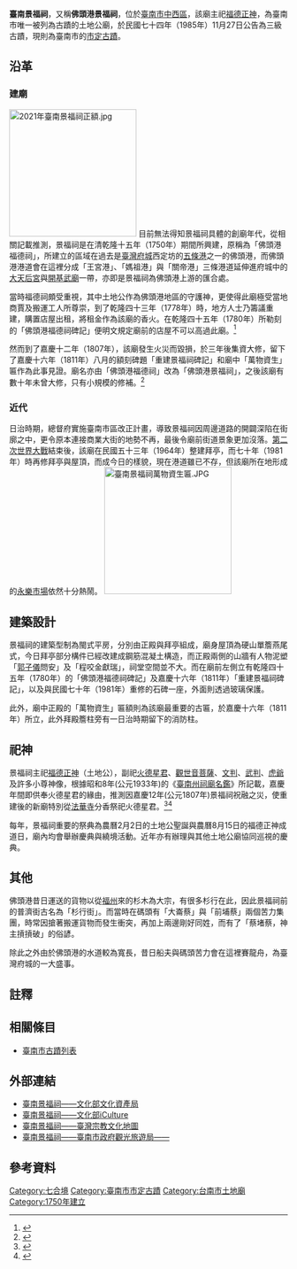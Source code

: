 {{tw monument
|name=臺南景福祠
|formername=
|image=2021年臺南景福祠三川門.jpg
|imagename=景福祠三川門
{{Infobox mapframe|tyep=shape|zoom=15|frame-width=280}}
|othername=佛頭港土地公廟{{r|石}} 、佛頭港福德祠
|formalname=
|level=直轄市定古蹟
|class=寺廟
|time={{QIN}}[[乾隆|乾隆]]十五年（1750年）
|location={{TWN}}臺南市中西區普濟街44號
|open=7:00~17:00{{r|文}}{{NoteTag|1=由於景福祠位於永樂市場中，所以上午來會碰到市集而十分擁擠。}}
|cost=免費
|website=
|coordinates={{coord|22.9977055|N|120.1984940|E|type:landmark|display=it}}
|reg_url =https://nchdb.boch.gov.tw/assets/advanceSearch/monument/19851127000054
}}
'''臺南景福祠'''，又稱'''佛頭港景福祠'''，位於[[臺南市|臺南市]][[中西區_(臺灣)|中西區]]，該廟主祀[[福德正神|福德正神]]，為臺南市唯一被列為古蹟的土地公廟{{r|傅}}，於民國七十四年（1985年）11月27日公告為三級古蹟{{r|文}}，現則為臺南市的[[市定古蹟|市定古蹟]]。

== 沿革==
===建廟===
[[File:2021年臺南景福祠正額.jpg|230px]]
目前無法得知景福祠具體的創廟年代，從相關記載推測，景福祠是在清乾隆十五年（1750年）期間所興建，原稱為「佛頭港福德祠」，所建立的區域在過去是[[臺灣府城|臺灣府城]]西定坊的[[五條港_(臺南)|五條港]]之一的佛頭港{{r|石}}，而佛頭港港道會在這裡分成「王宮港」、「媽祖港」與「關帝港」三條港道延伸進府城中的[[大天后宮|大天后宮]]與[[開基武廟原正殿|開基武廟]]一帶{{r|遠}}，亦即是景福祠為佛頭港上游的匯合處{{r|傅}}。


當時福德祠頗受重視，其中土地公作為佛頭港地區的守護神，更使得此廟極受當地商賈及搬運工人所尊崇，到了乾隆四十三年（1778年）時，地方人士乃籌議重建，購置店屋出租，將租金作為該廟的香火{{r|石}}。在乾隆四十五年（1780年）所勒刻的「佛頭港福德祠碑記」便明文規定廟前的店屋不可以高過此廟{{r|遠}}。<ref>{{Cite web|url=https://tm.ncl.edu.tw/article?u=014_002_0000163523&lang=chn|title=佛頭港福德祠碑記|author=國家文化記憶庫|date=2021-11-27|access-date=2021-11-27|archive-date=2021-11-27|archive-url=https://web.archive.org/web/20211127145931/https://tm.ncl.edu.tw/article?u=014_002_0000163523&lang=chn|dead-url=no}}</ref>

然而到了嘉慶十二年（1807年），該廟發生火災而毀損，於三年後集資大修{{r|石}}，留下了嘉慶十六年（1811年）八月的額刻碑題「重建景福祠碑記」和廟中「萬物資生」匾作為此事見證{{r|遠}}。廟名亦由「佛頭港福德祠」改為「佛頭港景福祠」，之後該廟有數十年未曾大修，只有小規模的修補。{{r|石}}<ref>{{Cite web|url=https://tm.ncl.edu.tw/article?u=014_002_0000163523&lang=chn|title=重建景福祠碑記|author=國家圖書館《台灣地區現存碑碣圖誌》|date=2021-11-27|access-date=2021-11-27|archive-date=2021-11-27|archive-url=https://web.archive.org/web/20211127145931/https://tm.ncl.edu.tw/article?u=014_002_0000163523&lang=chn|dead-url=no}}</ref>

===近代 ===
日治時期，總督府實施臺南市區改正計畫，導致景福祠因周邊道路的開闢深陷在街廓之中，更令原本連接商業大街的地勢不再，最後令廟前街道景象更加沒落。[[第二次世界大戰|第二次世界大戰]]結束後，該廟在民國五十三年（1964年）整建拜亭，而七十年（1981年）時再修拜亭與屋頂，而成今日的樣貌{{r|傅}}，現在港道雖已不存，但該廟所在地形成的[[永樂市場_(台南)|永樂市場]]依然十分熱鬧。
[[File:臺南景福祠萬物資生匾.JPG|230px]]

== 建築設計 ==
景福祠的建築型制為閩式平房，分別由正殿與拜亭組成，廟身屋頂為硬山單簷燕尾式，今日拜亭部分構件已經改建成鋼筋混凝土構造，而正殿兩側的山牆有人物泥塑「[[郭子儀|郭子儀]]問安」及「程咬金獻瑞」，祠堂空間並不大{{r|傅}}。而在廟前左側立有乾隆四十五年（1780年）的「佛頭港福德祠碑記」及嘉慶十六年（1811年）「重建景福祠碑記」，以及與民國七十年（1981年）重修的石碑一座，外面則透過玻璃保護。

此外，廟中正殿的「萬物資生」匾額則為該廟最重要的古匾{{r|傅}}，於嘉慶十六年（1811年）所立，此外拜殿簷柱旁有一日治時期留下的消防柱。

==祀神==
景福祠主祀[[福德正神|福德正神]]（土地公），副祀[[火德星君|火德星君]]、[[觀世音菩薩|觀世音菩薩]]、[[判官_(神祇)|文判]]、[[判官_(神祇)|武判]]、[[虎爺|虎爺]]及許多小尊神像，根據昭和8年(公元1933年)的《[[臺南州祠廟名鑑|臺南州祠廟名鑑]]》所記載，嘉慶年間即供奉火德星君的緣由，推測因嘉慶12年(公元1807年)景福祠祝融之災，使重建後的新廟特別從[[台南法華寺|法華寺]]分香祭祀火德星君。<ref>{{Cite web|url=https://www.th.gov.tw/epaper/site/page/84/1161|title=臺南州祠廟名鑑|author=國史館臺灣文獻館|date=2021-11-26|access-date=2021-11-26|archive-date=2020-02-16|archive-url=https://web.archive.org/web/20200216205308/http://www.th.gov.tw/epaper/site/page/84/1161|dead-url=no}}</ref><ref>{{Cite book|title=《臺南市三級古蹟景福祠調查研究及修護計畫》|author=徐明福|publisher=成功大學建築系|year=1997|isbn=|location=臺南市|pages=|language=zh-tw}}</ref>

每年，景福祠重要的祭典為農曆2月2日的土地公聖誕與農曆8月15日的福德正神成道日，廟內均會舉辦慶典與繞境活動。近年亦有辦理與其他土地公廟協同巡視的慶典。
== 其他 ==
佛頭港昔日運送的貨物以從[[福州|福州]]來的杉木為大宗，有很多杉行在此{{r|傅}}，因此景福祠前的普濟街古名為「杉行街」{{NoteTag|1=杉行街在二次大戰後是先改名為「人和街」，再改名為今天的「普濟街」{{r|傅}}。}}{{r|遠}}。而當時在碼頭有「大崙蔡」與「前埔蔡」兩個苦力集團，時常因搶著搬運貨物而發生衝突，再加上兩邊剛好同姓，而有了「蔡堵蔡，神主摃摃破」的俗諺{{r|遠}}。

除此之外由於佛頭港的水道較為寬長，昔日船夫與碼頭苦力會在這裡賽龍舟，為臺灣府城的一大盛事{{r|遠}}。

== 註釋 ==
<div class="references-small">
{{NoteFoot}}
</div>

== 相關條目 ==
*[[臺南市古蹟列表|臺南市古蹟列表]]

== 外部連結 ==
*[https://www.taiwangods.com/html/cultural/3_0011.aspx?i=186 臺南景福祠——文化部文化資產局] {{Wayback|url=https://www.taiwangods.com/html/cultural/3_0011.aspx?i=186 |date=20211126173912 }} 
*[https://cloud.culture.tw/frontsite/inquiry/emapInquiryAction.do?method=showEmapDetail&indexId=45097 臺南景福祠——文化部iCulture] {{Wayback|url=https://cloud.culture.tw/frontsite/inquiry/emapInquiryAction.do?method=showEmapDetail&indexId=45097 |date=20211126173910 }} 
*[https://www.taiwangods.com/html/cultural/3_0011.aspx?i=186 臺南景福祠——臺灣宗教文化地圖] {{Wayback|url=https://www.taiwangods.com/html/cultural/3_0011.aspx?i=186 |date=20211126173912 }} 
*[https://www.twtainan.net/zh-tw/attractions/detail/702 臺南景福祠——臺南市政府觀光旅遊局——] {{Wayback|url=https://www.twtainan.net/zh-tw/attractions/detail/702 |date=20190115181930 }}

== 參考資料 ==
{{reflist|refs=
<ref name="傅">{{cite book|author=傅朝卿 |title=台南市古蹟與歷史建築總覽 |publisher=台灣建築與文化資產出版社 |location=台南市 |isbn=957-30880-4-5 |pages=95頁|date=2001年11月}}</ref>
<ref name="石">{{cite book|author=石萬壽 |title=樂君甲子集 |publisher=臺南市政府文化局 |location= |isbn=957-01-6745-9 |pages=239頁 |date=2004年3月}}</ref>
<ref name="遠">{{cite book|author=遠流台灣館 |title=台南歷史深度旅遊 |date=2003-02-01 |publisher=遠流出版社 |location=台北市 |isbn=957-30880-4-5 |pages=238頁}}</ref>
<ref name="文">[https://nchdb.boch.gov.tw/assets/advanceSearch/monument/19851127000054 臺南景福祠] {{Wayback|url=https://nchdb.boch.gov.tw/assets/advanceSearch/monument/19851127000054 |date=20190502072737 }}.文化部文化資產局</ref>
}}

{{commonscat|Jingfu Shrine}}
{{五條港}}
{{臺南市古蹟}}
{{台灣直轄市定古蹟}}
{{臺灣府城聯境}}
[[Category:七合境|Category:七合境]]
[[Category:臺南市市定古蹟|Category:臺南市市定古蹟]]
[[Category:台南市土地廟|Category:台南市土地廟]]
[[Category:1750年建立|Category:1750年建立]]